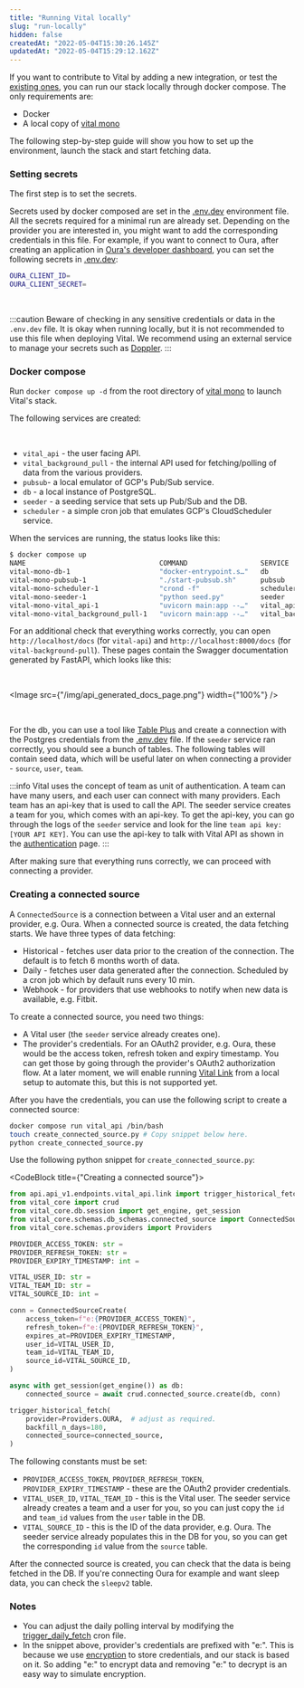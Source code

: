 ```yaml
---
title: "Running Vital locally"
slug: "run-locally"
hidden: false
createdAt: "2022-05-04T15:30:26.145Z"
updatedAt: "2022-05-04T15:29:12.162Z"
---
```



If you want to contribute to Vital by adding a new integration, or test the [existing ones](/providers/Introduction), you can run our stack locally through docker compose. The only requirements are:

* Docker
* A local copy of [vital mono](https://github.com/adeptlabs/vital-mono)

The following step-by-step guide will show you how to set up the environment, launch the stack and start fetching data.

### Setting secrets

The first step is to set the secrets.

Secrets used by docker composed are set in the [.env.dev](https://github.com/adeptlabs/vital-mono/blob/main/vital-background-pull/.env.dev) environment file.
All the secrets required for a minimal run are already set.
Depending on the provider you are interested in, you might want to add the corresponding credentials in this file.
For example, if you want to connect to Oura, after creating an application in [Oura's developer dashboard](https://cloud.ouraring.com/oauth/applications),
you can set the following secrets in [.env.dev](https://github.com/adeptlabs/vital-mono/blob/main/vital-background-pull/.env.dev):

```bash
OURA_CLIENT_ID=
OURA_CLIENT_SECRET=
```

<br/>

:::caution
Beware of checking in any sensitive credentials or data in the `.env.dev` file. It is okay when running locally, but it is not recommended to use this file
when deploying Vital. We recommend using an external service to manage your secrets such as [Doppler](https://www.doppler.com).
:::

### Docker compose

Run `docker compose up -d` from the root directory of [vital mono](https://github.com/adeptlabs/vital-mono) to launch Vital's stack.

The following services are created:

<br/>

* `vital_api` - the user facing API.
* `vital_background_pull` - the internal API used for fetching/polling of data from the various providers.
* `pubsub`- a local emulator of GCP's Pub/Sub service.
* `db` - a local instance of PostgreSQL.
* `seeder` - a seeding service that sets up Pub/Sub and the DB.
* `scheduler` - a simple cron job that emulates GCP's CloudScheduler service.

When the services are running, the status looks like this:

```bash
$ docker compose up
NAME                                 COMMAND                  SERVICE                 STATUS              PORTS
vital-mono-db-1                      "docker-entrypoint.s…"   db                      running             0.0.0.0:5432->5432/tcp
vital-mono-pubsub-1                  "./start-pubsub.sh"      pubsub                  running             0.0.0.0:8085->8085/tcp
vital-mono-scheduler-1               "crond -f"               scheduler               running
vital-mono-seeder-1                  "python seed.py"         seeder                  exited (0)
vital-mono-vital_api-1               "uvicorn main:app --…"   vital_api               running             0.0.0.0:80->80/tcp
vital-mono-vital_background_pull-1   "uvicorn main:app --…"   vital_background_pull   running             0.0.0.0:8000->8000/tcp
```

For an additional check that everything works correctly, you can open `http://localhost/docs` (for `vital-api`) and `http://localhost:8000/docs` (for `vital-background-pull`).
These pages contain the Swagger documentation generated by FastAPI, which looks like this:

<br/>

<Image src={"/img/api_generated_docs_page.png"} width={"100%"} />

<br/>

For the db, you can use a tool like [Table Plus](https://tableplus.com) and create a connection with the Postgres credentials from the
[.env.dev](https://github.com/adeptlabs/vital-mono/blob/main/vital-background-pull/.env.dev) file. If the `seeder` service ran correctly, you should see a bunch of tables. The following tables will contain seed data, which will be useful later on when connecting a provider - `source`, `user`, `team`.

:::info
Vital uses the concept of team as unit of authentication. A team can have many users, and each user can connect with many providers. Each team has an api-key that is used
to call the API. The seeder service creates a team for you, which comes with an api-key. To get the api-key, you can go through the logs of the `seeder` service and look for the line `team api key: [YOUR API KEY]`. You can use the api-key to talk with Vital API as shown in the [authentication](/api/authentication) page.
:::

After making sure that everything runs correctly, we can proceed with connecting a provider.

### Creating a connected source

A `ConnectedSource` is a connection between a Vital user and an external provider, e.g. Oura. When a connected source is created, the data fetching starts. We have three types of data fetching:

* Historical - fetches user data prior to the creation of the connection. The default is to fetch 6 months worth of data.
* Daily - fetches user data generated after the connection. Scheduled by a cron job which by default runs every 10 min.
* Webhook - for providers that use webhooks to notify when new data is available, e.g. Fitbit.

To create a connected source, you need two things:

* A Vital user (the `seeder` service already creates one).
* The provider's credentials. For an OAuth2 provider, e.g. Oura, these would be the access token, refresh token and expiry timestamp. You can get those by going through the provider's OAuth2 authorization flow. At a later moment, we will enable running [Vital Link](/vital-link/introduction) from a local setup to automate this, but this is not supported yet.

After you have the credentials, you can use the following script to create a connected source:

```bash
docker compose run vital_api /bin/bash
touch create_connected_source.py # Copy snippet below here.
python create_connected_source.py
```

Use the following python snippet for `create_connected_source.py`:

<CodeBlock title={"Creating a connected source"}>

```python
from api.api_v1.endpoints.vital_api.link import trigger_historical_fetch
from vital_core import crud
from vital_core.db.session import get_engine, get_session
from vital_core.schemas.db_schemas.connected_source import ConnectedSourceCreate
from vital_core.schemas.providers import Providers

PROVIDER_ACCESS_TOKEN: str =
PROVIDER_REFRESH_TOKEN: str =
PROVIDER_EXPIRY_TIMESTAMP: int =

VITAL_USER_ID: str =
VITAL_TEAM_ID: str =
VITAL_SOURCE_ID: int =

conn = ConnectedSourceCreate(
    access_token=f"e:{PROVIDER_ACCESS_TOKEN}",
    refresh_token=f"e:{PROVIDER_REFRESH_TOKEN}",
    expires_at=PROVIDER_EXPIRY_TIMESTAMP,
    user_id=VITAL_USER_ID,
    team_id=VITAL_TEAM_ID,
    source_id=VITAL_SOURCE_ID,
)

async with get_session(get_engine()) as db:
    connected_source = await crud.connected_source.create(db, conn)

trigger_historical_fetch(
    provider=Providers.OURA,  # adjust as required.
    backfill_n_days=180,
    connected_source=connected_source,
)
```

</CodeBlock>

The following constants must be set:

* `PROVIDER_ACCESS_TOKEN`, `PROVIDER_REFRESH_TOKEN`, `PROVIDER_EXPIRY_TIMESTAMP` - these are the OAuth2 provider credentials.
* `VITAL_USER_ID`, `VITAL_TEAM_ID` - this is the Vital user. The seeder service already creates a team and a user for you, so you can
just copy the `id` and `team_id` values from the `user` table in the DB.
* `VITAL_SOURCE_ID` - this is the ID of the data provider, e.g. Oura. The seeder service already populates this in the DB for you, so you can
get the corresponding `id` value from the `source` table.

After the connected source is created, you can check that the data is being fetched in the DB. If you're connecting Oura for example and want sleep data, you can check the `sleepv2` table.

### Notes

* You can adjust the daily polling interval by modifying the [trigger_daily_fetch](https://github.com/adeptlabs/vital-mono/blob/main/docker/cron/trigger_daily_fetch) cron file.
* In the snippet above, provider's credentials are prefixed with "e:". This is because we use [encryption](/welcome/privacy) to store credentials, and our stack is based on it. So adding "e:" to encrypt data and removing "e:" to decrypt is an easy way to simulate encryption.
